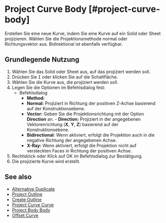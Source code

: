 
# Project Curve Body [#project-curve-body]

<Reference shortcut="I" command="Project Curve Body" button="Rechts von der Befehlsleiste" />

Erstellen Sie eine neue Kurve, indem Sie eine Kurve auf ein Solid oder Sheet projizieren. Wählen Sie die Projektionsmethode normal oder Richtungsvektor aus. Bidirektional ist ebenfalls verfügbar.

## Grundlegende Nutzung

1. Wählen Sie das Solid oder Sheet aus, auf das projiziert werden soll.
2. Drücken Sie <kbd>I</kbd> oder klicken Sie auf die Schaltfläche.
3. Wählen Sie die Kurve aus, die projiziert werden soll.
4. Legen Sie die Optionen im Befehlsdialog fest:
   - <Kst>Befehlsdialog</Kst>
      - **Method:**
      - **Normal:** Projiziert in Richtung der positiven Z-Achse basierend auf der Konstruktionsebene.
      - **Vector:** Geben Sie die Projektionsrichtung mit der Option **Direction** an.
            - **Direction:** Projiziert in der angegebenen Vektorenrichtung (**X**, **Y**, **Z**) basierend auf der Konstruktionsebene.
      - **Bidirectional:** Wenn aktiviert, erfolgt die Projektion auch in die negative Richtung der angegebenen Achse.
      - **X-Ray:** Wenn aktiviert, erfolgt die Projektion nicht auf versteckten Faces in Richtung der positiven Achse.
5. Rechtsklick oder Klick auf OK im Befehlsdialog zur Bestätigung.
6. Die projizierte Kurve wird erstellt.

## See also
- [Alternative Duplicate](./alternative-duplicate)
- [Project Outline](./project-outline)
- [Create Outline](./create-outline)
- [Project Curve Curve](./project-curve-curve)
- [Project Body Body](./project-body-body)
- [Offset Curve](./offset-curve)